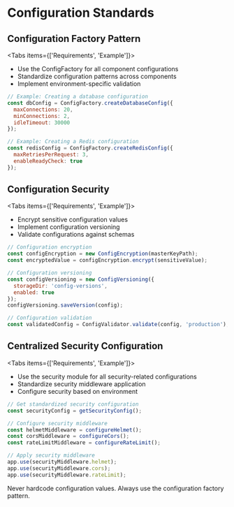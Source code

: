 
# Configuration Standards

## Configuration Factory Pattern

<Tabs items={['Requirements', 'Example']}>
  <Tab>
    <ul>
      <li>Use the ConfigFactory for all component configurations</li>
      <li>Standardize configuration patterns across components</li>
      <li>Implement environment-specific validation</li>
    </ul>
  </Tab>
  <Tab>
```javascript
// Example: Creating a database configuration
const dbConfig = ConfigFactory.createDatabaseConfig({
  maxConnections: 20,
  minConnections: 2,
  idleTimeout: 30000
});

// Example: Creating a Redis configuration
const redisConfig = ConfigFactory.createRedisConfig({
  maxRetriesPerRequest: 3,
  enableReadyCheck: true
});
```
  </Tab>
</Tabs>

## Configuration Security

<Tabs items={['Requirements', 'Example']}>
  <Tab>
    <ul>
      <li>Encrypt sensitive configuration values</li>
      <li>Implement configuration versioning</li>
      <li>Validate configurations against schemas</li>
    </ul>
  </Tab>
  <Tab>
```javascript
// Configuration encryption
const configEncryption = new ConfigEncryption(masterKeyPath);
const encryptedValue = configEncryption.encrypt(sensitiveValue);

// Configuration versioning
const configVersioning = new ConfigVersioning({
  storageDir: 'config-versions',
  enabled: true
});
configVersioning.saveVersion(config);

// Configuration validation
const validatedConfig = ConfigValidator.validate(config, 'production');
```
  </Tab>
</Tabs>

## Centralized Security Configuration

<Tabs items={['Requirements', 'Example']}>
  <Tab>
    <ul>
      <li>Use the security module for all security-related configurations</li>
      <li>Standardize security middleware application</li>
      <li>Configure security based on environment</li>
    </ul>
  </Tab>
  <Tab>
```javascript
// Get standardized security configuration
const securityConfig = getSecurityConfig();

// Configure security middleware
const helmetMiddleware = configureHelmet();
const corsMiddleware = configureCors();
const rateLimitMiddleware = configureRateLimit();

// Apply security middleware
app.use(securityMiddleware.helmet);
app.use(securityMiddleware.cors);
app.use(securityMiddleware.rateLimit);
```
  </Tab>
</Tabs>

<Callout type="warning" emoji="⚠️">
  Never hardcode configuration values. Always use the configuration factory pattern.
</Callout>